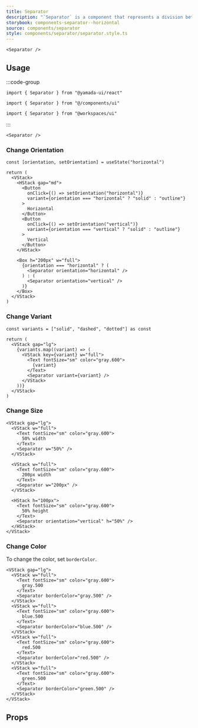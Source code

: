 ```yaml
---
title: Separator
description: "`Separator` is a component that represents a division between elements."
storybook: components-separator--horizontal
source: components/separator
style: components/separator/separator.style.ts
---
```


```tsx preview
<Separator />
```

## Usage

:::code-group

```tsx [package]
import { Separator } from "@yamada-ui/react"
```

```tsx [alias]
import { Separator } from "@/components/ui"
```

```tsx [monorepo]
import { Separator } from "@workspaces/ui"
```

:::

```tsx
<Separator />
```

### Change Orientation

```tsx preview functional client
const [orientation, setOrientation] = useState("horizontal")

return (
  <VStack>
    <HStack gap="md">
      <Button
        onClick={() => setOrientation("horizontal")}
        variant={orientation === "horizontal" ? "solid" : "outline"}
      >
        Horizontal
      </Button>
      <Button
        onClick={() => setOrientation("vertical")}
        variant={orientation === "vertical" ? "solid" : "outline"}
      >
        Vertical
      </Button>
    </HStack>

    <Box h="200px" w="full">
      {orientation === "horizontal" ? (
        <Separator orientation="horizontal" />
      ) : (
        <Separator orientation="vertical" />
      )}
    </Box>
  </VStack>
)
```

### Change Variant

```tsx preview functional client
const variants = ["solid", "dashed", "dotted"] as const

return (
  <VStack gap="lg">
    {variants.map((variant) => (
      <VStack key={variant} w="full">
        <Text fontSize="sm" color="gray.600">
          {variant}
        </Text>
        <Separator variant={variant} />
      </VStack>
    ))}
  </VStack>
)
```

### Change Size

```tsx preview
<VStack gap="lg">
  <VStack w="full">
    <Text fontSize="sm" color="gray.600">
      50% width
    </Text>
    <Separator w="50%" />
  </VStack>

  <VStack w="full">
    <Text fontSize="sm" color="gray.600">
      200px width
    </Text>
    <Separator w="200px" />
  </VStack>

  <HStack h="100px">
    <Text fontSize="sm" color="gray.600">
      50% height
    </Text>
    <Separator orientation="vertical" h="50%" />
  </HStack>
</VStack>
```

### Change Color

To change the color, set `borderColor`.

```tsx preview
<VStack gap="lg">
  <VStack w="full">
    <Text fontSize="sm" color="gray.600">
      gray.500
    </Text>
    <Separator borderColor="gray.500" />
  </VStack>
  <VStack w="full">
    <Text fontSize="sm" color="gray.600">
      blue.500
    </Text>
    <Separator borderColor="blue.500" />
  </VStack>
  <VStack w="full">
    <Text fontSize="sm" color="gray.600">
      red.500
    </Text>
    <Separator borderColor="red.500" />
  </VStack>
  <VStack w="full">
    <Text fontSize="sm" color="gray.600">
      green.500
    </Text>
    <Separator borderColor="green.500" />
  </VStack>
</VStack>
```

## Props

<PropsTable name="separator" />
